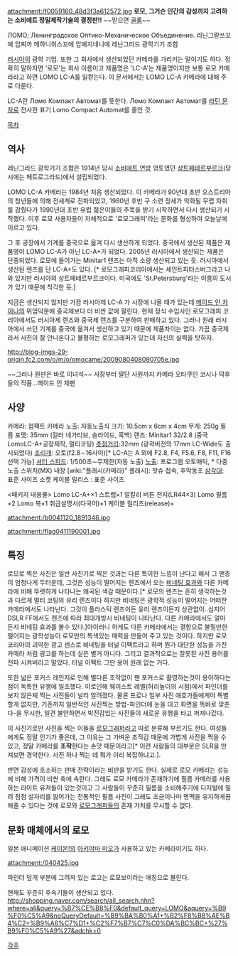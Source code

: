 attachment:/f0059160_48d3f3a612572.jpg
'''로모, 그거슨 인간의 감성까지 고려하는 소비에트 정밀제작기술의 결정판!!''' ~~믿으면 [[골룸]]~~

ЛОМО; Ленинградское Оптико-Механическое Объединение.
리닌그랃쓰꼬예 압찌까 메하니취스꼬에 압예지네니에
레닌그라드 광학기기 조합

[[러시아]]의 광학 기업. 또한 그 회사에서 생산되었던 카메라를 가리키는 말이기도 하다. 정확히 말하자면 '로모'는 회사 이름이고 제품명은 'LC-A'는 제품명이지만 보통 로모 카메라라고 하면 LOMO LC-A를 일컫는다. 이 문서에서는 LOMO LC-A 카메라에 대해 주로 다룬다.

LC-A란 Ломо Компакт Автомат를 뜻한다. Ломо Компакт Автомат를 [[라틴 문자]]로 전사한 표기 Lomo Compact Automat를 줄인 것.


[[목차]]

== 역사 ==
레닌그라드 광학기기 조합은 1914년 당시 [[소비에트 연방]] 영토였던 [[상트페테르부르크]](당시에는 페트로그라드)에서 설립되었다.

LOMO LC-A 카메라는 1984년 처음 생산되었다. 이 카메라가 90년대 초반 오스트리아의 청년들에 의해 전세계로 전파되었고, 1980년 후반 구 소련 정세가 악화될 무렵 자취를 감췄다가 1990년대 초반 유럽 젊은이들의 주목을 받기 시작하면서 다시 생산되기 시작했다. 이후 로모 사용자들이 자체적으로 '로모그래피'라는 문화를 형성하여 오늘날에 이르고 있다.

그 후 공장에서 기계를 중국으로 옮겨 다시 생산하게 되었다. 중국에서 생산된 제품은 제품명이 LOMO LC-A가 아닌 LC-A+가 되었다. 2005년 러시아에서 생산되는 제품은 단종되었다. 로모에 들어가는 Minitar1 렌즈는 아직 소량 생산되고 있는 듯. 러시아에서 생산된 렌즈를 단 LC-A+도 있다. [* 로모그래피코리아에서는 세인트피터스버그라고 나와 있지만 러시아의 상트페테르부르크이다. 미국에도 'St.Petersburg'라는 이름의 도시가 있기 때문에 착각한 듯.]

지금은 생산되지 않지만 가끔 러시아제 LC-A 가 시장에 나올 때가 있는데 [[메이드 인 차이나]]의 위엄덕분에 중국제보다 더 비싼 값에 팔린다. 현재 정식 수입사인 로모그래피 코리아에서도 러시아제 렌즈와 중국제 렌즈를 구분하여 판매하고 있다. 그러나 원래 러시아에서 쓰던 기계를 중국에 옮겨서 생산하고 있기 때문에 제품차이는 없다. 가끔 중국제라서 사진이 잘 안나온다고 불평하는 로모그래퍼가 있는데 자신의 실력을 탓하자. 





http://blog-imgs-29-origin.fc2.com/o/m/o/omocame/2009080408090705e.jpg

~~그러나 원판은 바로 이녀석~~ 
사장부터 말단 사원까지 카메라 오타쿠인 코시나 덕후들의 작품...메이드 인 제팬


== 사양 ==
카메라: 컴팩트 카메라
노출: 자동노출식
크기: 10.5cm x  6cm x  4cm
무게: 250g
필름 포맷: 35mm (컬러 네가티브, 슬라이드, 흑백)
렌즈: Minitar1 32/2.8 (중국LomoLC-A+공장제작, 멀티코팅)
[[촛점거리]]:32mm (광곽버전의 17mm LC-Wide도 출시되었다)
[[조리개]]: 오토(f2.8∼16사이)[* LC-A는 A 외에 F2.8, F4, F5.6, F8, F11, F16 선택 가능] 
[[셔터 스피드]]: 1/500초∼무제한(자동 노출)
[[노출]]: 프로그램 오토매틱, * 다중노출 스위치(MX) 내장
[wiki:"플래시(카메라)" 플래시]: 핫슈 접속, 후막동조
[[삼각대]]: 표준 사이즈 소켓
케이블 릴리스 : 표준 사이즈

<패키지 내용물>
Lomo LC-A+×1
스트랩×1
알칼리 버튼 전지(LR44×3)
Lomo 필름×2
Lomo 북×1
취급설명서(다국어)×1
케이블 릴리즈(release)×

attachment:/b0041120_1891346.jpg

attachment:/flag0411190001.jpg

== 특징 ==
로모로 찍은 사진은 일반 사진기로 찍은 것과는 다른 특이한 느낌이 난다고 해서 그 팬층이 엄청나게 두터운데, 그것은 성능이 떨어지는 렌즈에서 오는 [[비네팅 효과]]와 다른 카메라에 비해 뚜렷하게 나타나는 왜곡된 색감 때문이다.[* 로모의 렌즈는 흔히 생각하는것과 다르게 멀티 코팅의 유리 렌즈이다 하지만 비네팅은 광학적 성능이 떨어지는 어떠한 카메라에서도 나타난다. 그것이 플라스틱 렌즈이든 유리 렌즈이든지 상관없이..심지어 DSLR FF에서도 렌즈에 따라 최대개방시 비네팅이 나타난다. 다른 카메라에서도 얼마든지 비네팅 효과를 볼수 있다.]아이러니 하게도 다른 카메라에서는 결함으로 불릴만한 떨어지는 광학성능이 로모만의 특색있는 매력을 만들어 주고 있는 것이다. 
하지만 로모 코리아의 괴악한 광고 센스로 비네팅을 터널 이펙트라고 하며 뭔가 대단한 성능을 가진 카메라 처럼 광고를 하는데 실은 별거 아니다. 그리고 결과적으로는 잘못된 사진 용어를 전파 시켜버리고 말았다. 터널 이펙트 그딴 용어 원래 없는 거다.

또한 넓은 포커스 레인지로 인해 별다른 조작없이 팬 포커스로 촬영하는것이 용이하다는 점이 독특한 유행에 일조했다. 이로인해 웨이스트 레벨(허리높이의 시점)에서 파인더를 보지 않은체 찍는 사진들이 널리 알려졌다. 물론 프로나 일부 사진 애호가들에게야 특별할게 없지만, 기존까지 일반적인 사진찍는 방법-파인더에 눈을 대고 화면을 똑바로 맞춘다-을 무시한, 일견 불안하면서 박진감있는 사진들이 새로운 유행을 타고 퍼져나갔다.

이 사진기로만 사진을 찍는 이들을 [[로모그래퍼]]라고 따로 분류해 부르기도 한다.
여성들에게도 정말 인기가 좋은데, 그 이유는 그 가벼운 조작감 때문에 가볍게 사진을 찍을 수 있고, 정말 카메라를 '''조작'''한다는 손맛 때문이라고[* 이런 사람들의 대부분은 SLR을 만져보면 경악한다. 사진 하나 찍는 데 뭐가 이리 복잡하냐고.].

반면 감성에 호소하는 판매 전략이라는 비판을 받기도 한다. 실제로 로모 카메라는 성능에 비해 가격이 비싼 축에 속한다.
그래도 로모 카메라가 존재하기에 필름 카메라를 사용하는 라이트 유져들이 있는것이고 그 사람들이 꾸준히 필름을 소비해주기에 디지털에 밀려 점점 설자리를 잃어가는 전통적인 필름 사진이 그래도 조금이나마 명맥을 유지하게끔 해줄 수 있다는 것에 로모와 [[로모그래퍼]]들의 존재 가치를 무시할 수 없다.

== 문화 매체에서의 로모 ==
일본 애니메이션 [[케이온!]]의 [[아키야마 미오]]가 사용하고 있는 카메라이기도 하다.

attachment:/040425.jpg


파인더 덮개 부분에 그려져 있는 로고는 로모보이라는 애칭으로 불린다.

현재도 꾸준히 후속기들이 생산되고 있다.
http://shopping.naver.com/search/all_search.nhn?where=all&query=%B7%CE%B8%F0&default_query=LOMO&aquery=%B9%F0%C5%A9&noQueryDefault=%B9%BA%B0%A1+%B2%F8%B8%AE%B4%C2+%B9%A6%C7%D1+%C2%F7%B7%C7%C0%DA%BC%BC+%27%B9%F0%C5%A9%27&adchk=0

[[각주]]

